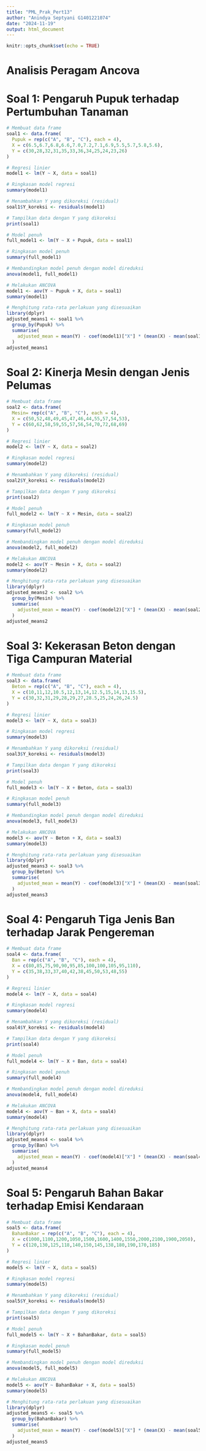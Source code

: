 ---
title: "PML_Prak_Pert13"
author: "Anindya Septyani G1401221074"
date: "2024-11-19"
output: html_document
---

```{r setup, include=FALSE}
knitr::opts_chunk$set(echo = TRUE)
```

# Analisis Peragam Ancova

# Soal 1: Pengaruh Pupuk terhadap Pertumbuhan Tanaman

```{r}
# Membuat data frame
soal1 <- data.frame(
  Pupuk = rep(c("A", "B", "C"), each = 4),
  X = c(6.5,6.7,6.8,6.6,7.0,7.2,7.1,6.9,5.5,5.7,5.8,5.6),
  Y = c(30,28,32,31,35,33,36,34,25,24,23,26)
)

# Regresi linier
model1 <- lm(Y ~ X, data = soal1)

# Ringkasan model regresi
summary(model1)

# Menambahkan Y yang dikoreksi (residual)
soal1$Y_koreksi <- residuals(model1)

# Tampilkan data dengan Y yang dikoreksi
print(soal1)
```

```{r}
# Model penuh
full_model1 <- lm(Y ~ X + Pupuk, data = soal1)

# Ringkasan model penuh
summary(full_model1)

# Membandingkan model penuh dengan model direduksi
anova(model1, full_model1)
```

```{r}
# Melakukan ANCOVA
model1 <- aov(Y ~ Pupuk + X, data = soal1)
summary(model1)

# Menghitung rata-rata perlakuan yang disesuaikan
library(dplyr)
adjusted_means1 <- soal1 %>%
  group_by(Pupuk) %>%
  summarise(
    adjusted_mean = mean(Y) - coef(model1)["X"] * (mean(X) - mean(soal1$X))
  )
adjusted_means1
```

# Soal 2: Kinerja Mesin dengan Jenis Pelumas

```{r}
# Membuat data frame
soal2 <- data.frame(
  Mesin= rep(c("A", "B", "C"), each = 4),
  X = c(50,52,48,49,45,47,46,44,55,57,54,53),
  Y = c(60,62,58,59,55,57,56,54,70,72,68,69)
)

# Regresi linier
model2 <- lm(Y ~ X, data = soal2)

# Ringkasan model regresi
summary(model2)

# Menambahkan Y yang dikoreksi (residual)
soal2$Y_koreksi <- residuals(model2)

# Tampilkan data dengan Y yang dikoreksi
print(soal2)
```

```{r}
# Model penuh
full_model2 <- lm(Y ~ X + Mesin, data = soal2)

# Ringkasan model penuh
summary(full_model2)

# Membandingkan model penuh dengan model direduksi
anova(model2, full_model2)
```

```{r}
# Melakukan ANCOVA
model2 <- aov(Y ~ Mesin + X, data = soal2)
summary(model2)

# Menghitung rata-rata perlakuan yang disesuaikan
library(dplyr)
adjusted_means2 <- soal2 %>%
  group_by(Mesin) %>%
  summarise(
    adjusted_mean = mean(Y) - coef(model2)["X"] * (mean(X) - mean(soal2$X))
  )
adjusted_means2
```

# Soal 3: Kekerasan Beton dengan Tiga Campuran Material

```{r}
# Membuat data frame
soal3 <- data.frame(
  Beton = rep(c("A", "B", "C"), each = 4),
  X = c(10,11,12,10.5,12,13,14,12.5,15,14,13,15.5),
  Y = c(30,32,31,29,28,29,27,28.5,25,24,26,24.5)
)

# Regresi linier
model3 <- lm(Y ~ X, data = soal3)

# Ringkasan model regresi
summary(model3)

# Menambahkan Y yang dikoreksi (residual)
soal3$Y_koreksi <- residuals(model3)

# Tampilkan data dengan Y yang dikoreksi
print(soal3)
```

```{r}
# Model penuh
full_model3 <- lm(Y ~ X + Beton, data = soal3)

# Ringkasan model penuh
summary(full_model3)

# Membandingkan model penuh dengan model direduksi
anova(model3, full_model3)
```

```{r}
# Melakukan ANCOVA
model3 <- aov(Y ~ Beton + X, data = soal3)
summary(model3)

# Menghitung rata-rata perlakuan yang disesuaikan
library(dplyr)
adjusted_means3 <- soal3 %>%
  group_by(Beton) %>%
  summarise(
    adjusted_mean = mean(Y) - coef(model3)["X"] * (mean(X) - mean(soal3$X))
  )
adjusted_means3
```

# Soal 4: Pengaruh Tiga Jenis Ban terhadap Jarak Pengereman

```{r}
# Membuat data frame
soal4 <- data.frame(
  Ban = rep(c("A", "B", "C"), each = 4),
  X = c(80,85,75,90,90,95,85,100,100,105,95,110),
  Y = c(35,38,33,37,40,42,38,45,50,53,48,55)
)

# Regresi linier
model4 <- lm(Y ~ X, data = soal4)

# Ringkasan model regresi
summary(model4)

# Menambahkan Y yang dikoreksi (residual)
soal4$Y_koreksi <- residuals(model4)

# Tampilkan data dengan Y yang dikoreksi
print(soal4)
```

```{r}
# Model penuh
full_model4 <- lm(Y ~ X + Ban, data = soal4)

# Ringkasan model penuh
summary(full_model4)

# Membandingkan model penuh dengan model direduksi
anova(model4, full_model4)
```

```{r}
# Melakukan ANCOVA
model4 <- aov(Y ~ Ban + X, data = soal4)
summary(model4)

# Menghitung rata-rata perlakuan yang disesuaikan
library(dplyr)
adjusted_means4 <- soal4 %>%
  group_by(Ban) %>%
  summarise(
    adjusted_mean = mean(Y) - coef(model4)["X"] * (mean(X) - mean(soal4$X))
  )
adjusted_means4
```

# Soal 5: Pengaruh Bahan Bakar terhadap Emisi Kendaraan

```{r}
# Membuat data frame
soal5 <- data.frame(
  BahanBakar = rep(c("A", "B", "C"), each = 4),
  X = c(1000,1100,1200,1050,1500,1600,1400,1550,2000,2100,1900,2050),
  Y = c(120,130,125,118,140,150,145,138,180,190,170,185)
)

# Regresi linier
model5 <- lm(Y ~ X, data = soal5)

# Ringkasan model regresi
summary(model5)

# Menambahkan Y yang dikoreksi (residual)
soal5$Y_koreksi <- residuals(model5)

# Tampilkan data dengan Y yang dikoreksi
print(soal5)
```

```{r}
# Model penuh
full_model5 <- lm(Y ~ X + BahanBakar, data = soal5)

# Ringkasan model penuh
summary(full_model5)

# Membandingkan model penuh dengan model direduksi
anova(model5, full_model5)
```

```{r}
# Melakukan ANCOVA
model5 <- aov(Y ~ BahanBakar + X, data = soal5)
summary(model5)

# Menghitung rata-rata perlakuan yang disesuaikan
library(dplyr)
adjusted_means5 <- soal5 %>%
  group_by(BahanBakar) %>%
  summarise(
    adjusted_mean = mean(Y) - coef(model5)["X"] * (mean(X) - mean(soal5$X))
  )
adjusted_means5
```
